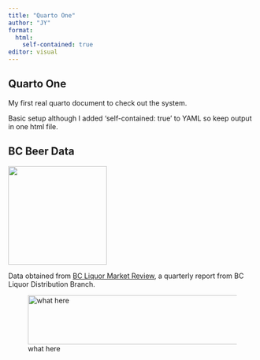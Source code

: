 ```yaml
---
title: "Quarto One"
author: "JY"
format: 
  html:
    self-contained: true
editor: visual
---
```


## Quarto One

My first real quarto document to check out the system.

Basic setup although I added 'self-contained: true' to YAML so keep output in one html file.

## BC Beer Data

![](images/bc_ldb.png){fig-align="left" width="200"}

Data obtained from [BC Liquor Market Review](https://www.bcldb.com/publications/liquor-market-review "link to BC Liquor Market Review"), a quarterly report from BC Liquor Distribution Branch.

![what here](images/lmr_qrtrly_rpt){fig-alt="there" width="988" height="100"}
